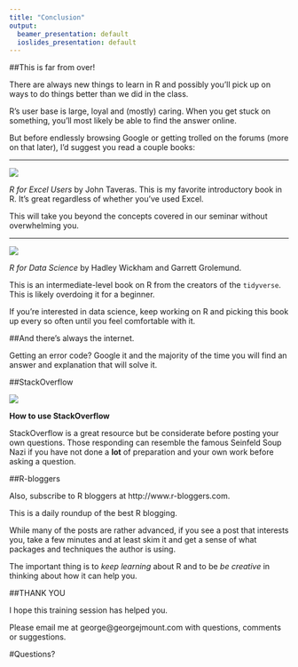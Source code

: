 ```yaml
---
title: "Conclusion"
output:
  beamer_presentation: default
  ioslides_presentation: default
---
```


##This is far from over!

There are always new things to learn in R and possibly you'll pick up on ways to do things better than we did in the class.

R's user base is large, loyal and (mostly) caring. When you get stuck on something, you'll most likely be able to find the answer online.

But before endlessly browsing Google or getting trolled on the forums (more on that later), I'd suggest you read a couple books:

----

![](C:/HillsdaleR/RExcelUsers.jpg)

*R for Excel Users* by John Taveras. This is my favorite introductory book in R. It's great regardless of whether you've used Excel. 

This will take you beyond the concepts covered in our seminar without overwhelming you. 

----

![](C:/HillsdaleR/RDataScience.png)

*R for Data Science* by Hadley Wickham and Garrett Grolemund. 

This is an intermediate-level book on R from the creators of the `tidyverse`. This is likely overdoing it for a beginner. 

If you're interested in data science, keep working on R and picking this book up every so often until you feel comfortable with it. 

##And there's always the internet.

Getting an error code? Google it and the majority of the time you will find an answer and explanation that will solve it.


##StackOverflow

![](C:/HillsdaleR/StackOverflow.jpg)


**How to use StackOverflow**

StackOverflow is a great resource but be considerate before posting your own questions. Those responding can resemble the famous Seinfeld Soup Nazi if you have not done a **lot** of preparation and your own work before asking a question.

##R-bloggers

Also, subscribe to R bloggers at http://www.r-bloggers.com.

This is a daily roundup of the best R blogging.

While many of the posts are rather advanced, if you see a post that interests you, take a few minutes and at least skim it and get a sense of what packages and techniques the author is using.

The important thing is to *keep learning* about R and to be *be creative* in thinking about how it can help you.

##THANK YOU

I hope this training session has helped you. 

Please email me at george@georgejmount.com with questions, comments or suggestions. 

#Questions? 